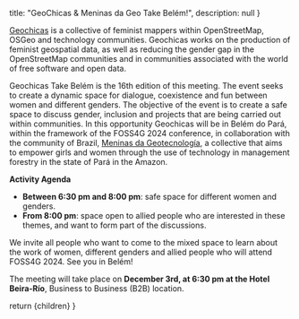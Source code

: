 
  title: "GeoChicas & Meninas da Geo Take Belém!",
  description: null
}

[Geochicas](https://es.wikipedia.org/wiki/Geochicas) is a collective of feminist mappers within OpenStreetMap, OSGeo and technology communities. Geochicas works on the production of feminist geospatial data, as well as reducing the gender gap in the OpenStreetMap communities and in communities associated with the world of free software and open data.

Geochicas Take Belém is the 16th edition of this meeting. The event seeks to create a dynamic space for dialogue, coexistence and fun between women and different genders. The objective of the event is to create a safe space to discuss gender, inclusion and projects that are being carried out within communities. In this opportunity Geochicas will be in Belém do Pará, within the framework of the FOSS4G 2024 conference, in collaboration with the community of Brazil, [Meninas da Geotecnología](https://www.instagram.com/meninasdageo/), a collective that aims to empower girls and women through the use of technology in management forestry in the state of Pará in the Amazon.

**Activity Agenda**

- **Between 6:30 pm and 8:00 pm**: safe space for different women and genders.
- **From 8:00 pm**: space open to allied people who are interested in these themes, and want to form part of the discussions.

We invite all people who want to come to the mixed space to learn about the work of women, different genders and allied people who will attend FOSS4G 2024. See you in Belém!

The meeting will take place on **December 3rd, at 6:30 pm at the Hotel Beira-Río**, Business to Business (B2B) location.

  return <MdxLayout metadata={metadata}>{children}</MdxLayout>
}
